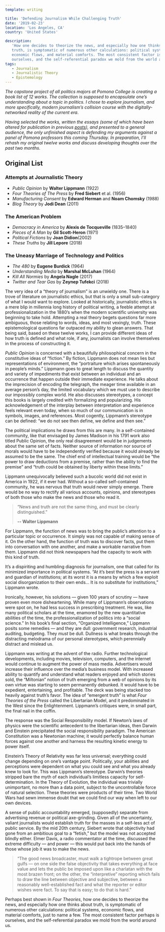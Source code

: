 ```yaml
---
template: writing

title: 'Defending Journalism While Challenging Truth'
date: '2019-02-23'
location: 'Los Angeles, CA'
country: 'United States'

description:
   'How one decides to theorize the news, and especially how one thinks about
   truth, is symptomatic of numerous other calculations: political systems,
   economic flows, and material comforts. The most consistent factor is
   ourselves, and the self-referential paradox we mold from the world around us.'
tags:
   - Journalism
   - Journalistic Theory
   - Epistemology
---
```


_The capstone project of all politics majors at Pomona College is creating a
book list of 12 works. The collection is supposed to encapsulate one’s
understanding about a topic in politics. I chose to explore journalism, and more
specifically, modern journalism’s collision course with the digitally-networked
reality of the current era_.

_Having selected the works, written the essays (some of which have been altered
for publication in previous
[posts](https://medium.com/@elibenton/post-truth-journalism-fits-a-post-technology-america-ef841b471ad)),
and presented to a general audience, the only unfinished aspect is defending my
arguments against a panel of Pomona professors this coming Thursday. In
preparation, I’ll rehash my original twelve works and discuss developing
thoughts over the past two months._

## Original List

### Attempts at Journalistic Theory

-  _Public Opinion_ by **Walter Lippmann** (1922)
-  _Four Theories of The Press_ by **Fred Siebert** et al. (1956)
-  _Manufacturing Consent_ by **Edward Herman** and **Noam Chomsky** (1988)
-  _Blog Theory_ by **Jodi Dean** (2011)

### The American Problem

-  _Democracy in America_ by **Alexis de Tocqueville** (1835–1840)
-  _Pieces of A Man_ by **Gil Scott-Heron** (1971)
-  _Political Fictions_ by **Joan Didion**(2002)
-  _These Truths_ by **Jill Lepore** (2018)

### The Uneasy Marriage of Technology and Politics

-  _The 480_ by **Eugene Burdick** (1964)
-  _Understanding Media_ by **Marshal McLuhan** (1964)
-  _Kill All Normies_ by **Angela Nagle** (2017)
-  _Twitter and Tear Gas_ by **Zeynep Tufekci** (2018)

The very idea of a “theory of journalism” is an unwieldy one. There is a trove
of literature on journalistic ethics, but that is only a small sub-category of
what I would want to explore. Looked at historically, journalistic ethics is a
mere blip in millennia long history of political writing, a feeble attempt at
professionalization in the 1880’s when the modern scientific university was
beginning to take hold. Attempting a real theory begets questions far more
ambiguous, those relating to words, ideas, and most vexingly, truth. These
epistemological questions far outpaced my ability to glean answers. That being
said, based on these twelve works, I can provide different ideas of how truth is
defined and what role, if any, journalists can involve themselves in the process
of constructing it.

_Public Opinion_ is concerned with a beautifully philosophical concern in the
constitutive ideas of “fiction.” By fiction, Lippmann does not mean lies but
representations of environment, the “portraiture which arises spontaneously in
people’s minds.” Lippmann goes to great length to discuss the quantity and
variety of impediments that exist between an individual and an occurrence that
happen outside their immediate experience. He talks about the imprecision of
encoding the telegraph, the meager time available in an average person’s day,
the limited vocabulary which we must use to describe our impossibly complex
world. He also discusses stereotypes, a concept this books is largely credited
with formalizing and popularizing. His acknowledgement of the interplay between
interpretation and experience feels relevant even today, when so much of our
communication is in symbols, images, and references. Most cogently, Lippmann’s
stereotype can be defined: “we do not see then define, we define and then see.”

The political implications he draws from this are many. In a self-contained
community, like that envisaged by James Madison in his 1791 work also titled
Public Opinion, the only real disagreement would be in judgements about the same
set of facts. Neither source of information nor source of morals would have to
be independently verified because it would already be assumed to be the same.
The chief end of intellectual training would be “the power to draw deductions
from a premise, rather than the ability to find the premise” and “truth could be
obtained by liberty within these limits.”

Lippmann unequivocally believed such a bucolic world did not exist in America in
1922, if it ever had. Without a so-called self-contained community, he was
nervous that truth would never simply emerge. There would be no way to rectify
all various accounts, opinions, and stereotypes of both those who make the news
and those who read it.

> “News and truth are not the same thing, and must be clearly distinguished.”
>
> **-- Walter Lippmann**

For Lippmann, the function of news was to bring the public’s attention to a
particular topic or occurrence. It simply was not capable of making sense of it.
On the other hand, the function of truth was to discover facts, put them into
conversation with one another, and make a workable narrative from them. Lippmann
did not think newspapers had the capacity to work with this kind of truth.

It’s a dispiriting and humbling diagnosis for journalism, one that called for
its minimized importance in political systems. “At it’s best the press is a
servant and guardian of institutions; at its worst it is a means by which a few
exploit social disorganization to their own ends… It is no substitute for
institutions,” Lippmann wrote.

Ironically, however, his solutions — given 100 years of scrutiny — have proven
even more disheartening. While many of Lippmann’s observations were spot on, he
had less success in prescribing treatment. He was, like many political scholars
at the time, enamored by the new quantitative abilities of the time, the
professionalization of politics into a “social science.” In his book’s final
section, “Organized Intelligence,” Lippmann posits some remedies — and they are
dull: government research, industrial auditing, budgeting. They _must_ be dull.
Dullness is what breaks through the distracting melodrama of our personal
stereotypes, which perennially distract and mislead us.

Lippmann was writing at the advent of the radio. Further technological
developments, including movies, television, computers, and the internet would
continue to augment the power of mass media. Advertisers would increase their
influence over the media’s business model. With increased ability to quantify
and understand what readers enjoyed and which stories sold, the “Miltonian”
notion of truth emerging from a web of opinions by its own virtue was starting
to seem permanently debunked. It would have to be expedient, entertaining, and
profitable. The deck was being stacked too heavily against truth’s favor. The
idea of “emergent truth” is what _Four Theories of the Press_ called the
Libertarian Model, and it predominated in the West since the Enlightenment.
Lippmann’s critiques were, in small part, the final nail in the coffin.

The response was the Social Responsibility model. If Newton’s laws of physics
were the scientific antecedent to the libertarian ideas, then Darwin and
Einstein precipitated the social responsibility paradigm. The American
Constitution was a Newtonian machine; it would perfectly balance human forces
against one another and harness the resulting kinetic energy to power itself.

Einstein’s Theory of Relativity was far less universal; everything could change
depending on one’s vantage point. Politically, your abilities and perceptions
were dependent on what you could see and what you already knew to look for. This
was Lippmann’s stereotype. Darwin’s theories stripped bare the myth of each
individual’s limitless capacity for self-determination. In the Theory of
Evolution, the individual was trivially unimportant, no more than a data point,
subject to the uncontrollable force of natural selection. These theories were
products of their time. Two World Wars had sewn immense doubt that we could find
our way when left to our own devices.

A sense of public accountability emerged, (supposedly) separate from advertising
revenue or political axe-grinding. Given all of the uncertainty, valiant
journalists would establish truth for the masses in a self-less act of public
service. By the mid 20th century, Siebert wrote that objectivity had gone from
an ambitious goal to a “fetish,” but the model was not accepted blindly either.
Elmer Davis, a radio commentator at the time, discussed the extreme difficulty —
and power — this would put back into the hands of those whose job it was to make
the news.

> “The good news broadcaster, must walk a tightrope between great gulfs — on one
> side the false objectivity that takes everything at face value and lets the
> public be imposed upon like a charlatan with the most brazen front; on the
> other, the “interpretive” reporting which fails to draw the line between
> objective and subjective, between a reasonably well-established fact and what
> the reporter or editor wishes were fact. To say that is easy; to do that is
> hard.”

Perhaps best shown in _Four Theories_, how one decides to theorize the news, and
especially how one thinks about truth, is symptomatic of numerous other
calculations: political systems, economic flows, and material comforts, just to
name a few. The most consistent factor perhaps is ourselves, and the
self-referential paradox we mold from the world around us.
